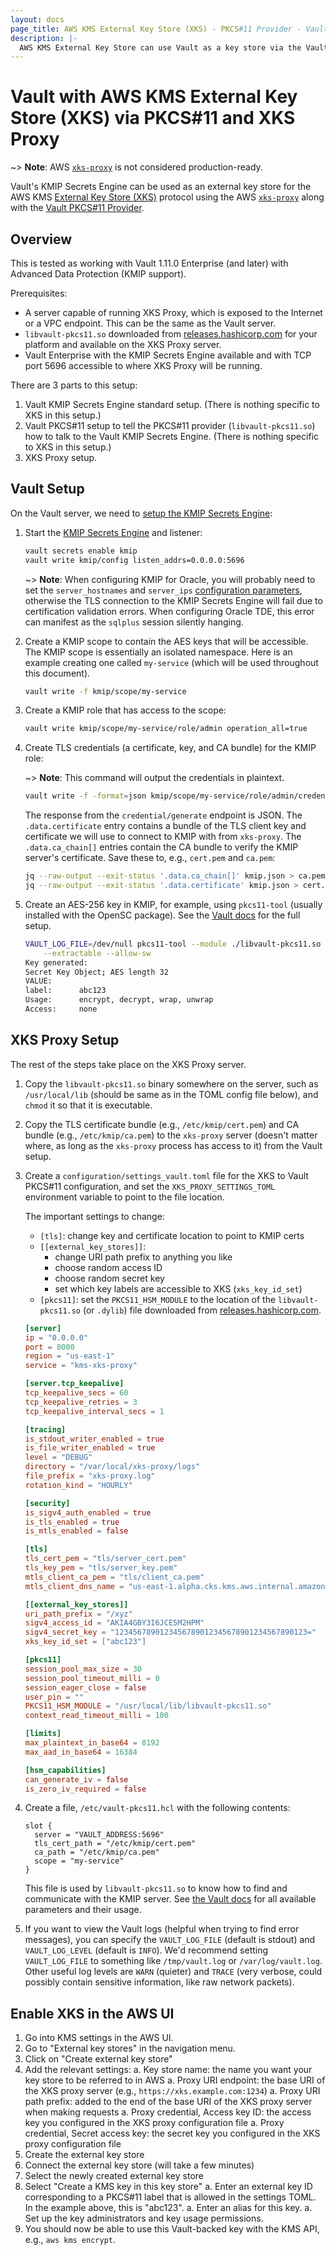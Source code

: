 ```yaml
---
layout: docs
page_title: AWS KMS External Key Store (XKS) - PKCS#11 Provider - Vault Enterprise
description: |-
  AWS KMS External Key Store can use Vault as a key store via the Vault PKCS#11 Provider.
---
```


# Vault with AWS KMS External Key Store (XKS) via PKCS#11 and XKS Proxy

~> **Note**: AWS [`xks-proxy`](https://github.com/aws-samples/aws-kms-xks-proxy) is not considered production-ready.

Vault's KMIP Secrets Engine can be used as an external key store for the AWS KMS [External Key Store (XKS)](https://aws.amazon.com/blogs/aws/announcing-aws-kms-external-key-store-xks/) protocol using the AWS [`xks-proxy`](https://github.com/aws-samples/aws-kms-xks-proxy) along
with the [Vault PKCS#11 Provider](https://developer.hashicorp.com/vault/docs/enterprise/pkcs11-provider).

## Overview

This is tested as working with Vault 1.11.0 Enterprise (and later) with Advanced Data Protection (KMIP support).

Prerequisites:

* A server capable of running XKS Proxy, which is exposed to the Internet or a VPC endpoint. This can be the same as the Vault server.
* `libvault-pkcs11.so` downloaded from [releases.hashicorp.com](https://releases.hashicorp.com/vault-pkcs11-provider) for your platform and available on the XKS Proxy server.
* Vault Enterprise with the KMIP Secrets Engine available and with TCP port 5696 accessible to where XKS Proxy will be running.

There are 3 parts to this setup:

1. Vault KMIP Secrets Engine standard setup. (There is nothing specific to XKS in this setup.)
1. Vault PKCS#11 setup to tell the PKCS#11 provider (`libvault-pkcs11.so`) how to talk to the Vault KMIP Secrets Engine. (There is nothing specific to XKS in this setup.)
1. XKS Proxy setup.

## Vault Setup

On the Vault server, we need to [setup the KMIP Secrets Engine](/docs/secrets/kmip):

1. Start the [KMIP Secrets Engine](/docs/secrets/kmip) and listener:

    ```sh
    vault secrets enable kmip
    vault write kmip/config listen_addrs=0.0.0.0:5696
    ```

    ~> **Note**: When configuring KMIP for Oracle, you will probably need to set the
    `server_hostnames` and `server_ips` [configuration parameters](/api-docs/secret/kmip#parameters),
    otherwise the TLS connection to the KMIP Secrets Engine will fail due to certification validation errors.
    When configuring Oracle TDE, this error can manifest as the `sqlplus` session silently hanging.

1. Create a KMIP scope to contain the AES keys that will be accessible.
   The KMIP scope is essentially an isolated namespace.
   Here is an example creating one called `my-service` (which will be used throughout this document).

    ```sh
    vault write -f kmip/scope/my-service
    ```

1. Create a KMIP role that has access to the scope:

    ```sh
    vault write kmip/scope/my-service/role/admin operation_all=true
    ```

1. Create TLS credentials (a certificate, key, and CA bundle) for the KMIP role:

    ~> **Note**: This command will output the credentials in plaintext.

    ```sh
    vault write -f -format=json kmip/scope/my-service/role/admin/credential/generate | tee kmip.json
    ```

    The response from the `credential/generate` endpoint is JSON.
    The `.data.certificate` entry contains a bundle of the TLS client key and certificate we will use to connect to KMIP with from `xks-proxy`.
    The `.data.ca_chain[]` entries contain the CA bundle to verify the KMIP server's certificate.
    Save these to, e.g., `cert.pem` and `ca.pem`:

    ```sh
    jq --raw-output --exit-status '.data.ca_chain[]' kmip.json > ca.pem
    jq --raw-output --exit-status '.data.certificate' kmip.json > cert.pem
    ```

1. Create an AES-256 key in KMIP, for example, using `pkcs11-tool` (usually installed with the OpenSC package). See the [Vault docs](https://developer.hashicorp.com/vault/docs/enterprise/pkcs11-provider) for the full setup.
   ```sh
   VAULT_LOG_FILE=/dev/null pkcs11-tool --module ./libvault-pkcs11.so --keygen -a abc123 --key-type AES:32 \
       --extractable --allow-sw
   Key generated:
   Secret Key Object; AES length 32
   VALUE:
   label:      abc123
   Usage:      encrypt, decrypt, wrap, unwrap
   Access:     none
   ```


## XKS Proxy Setup

The rest of the steps take place on the XKS Proxy server.

1. Copy the `libvault-pkcs11.so` binary somewhere on the server, such as `/usr/local/lib` (should be same as in the TOML config file below), and `chmod` it so that it is executable.

1. Copy the TLS certificate bundle (e.g., `/etc/kmip/cert.pem`) and CA bundle (e.g., `/etc/kmip/ca.pem`) to the `xks-proxy` server (doesn't matter where, as long as the `xks-proxy` process has access to it) from the Vault setup.

1. Create a `configuration/settings_vault.toml` file for the XKS to Vault PKCS#11 configuration,
   and set the `XKS_PROXY_SETTINGS_TOML` environment variable to point to the file location.

   The important settings to change:

   * `[tls]`: change key and certificate location to point to KMIP certs
   * `[[external_key_stores]]`:
     * change URI path prefix to anything you like
     * choose random access ID
     * choose random secret key
     * set which key labels are accessible to XKS (`xks_key_id_set`)
   * `[pkcs11]`: set the `PKCS11_HSM_MODULE` to the location of the `libvault-pkcs11.so` (or `.dylib`) file downloaded from [releases.hashicorp.com](https://releases.hashicorp.com/vault-pkcs11-provider).

   ```toml
   [server]
   ip = "0.0.0.0"
   port = 8000
   region = "us-east-1"
   service = "kms-xks-proxy"

   [server.tcp_keepalive]
   tcp_keepalive_secs = 60
   tcp_keepalive_retries = 3
   tcp_keepalive_interval_secs = 1

   [tracing]
   is_stdout_writer_enabled = true
   is_file_writer_enabled = true
   level = "DEBUG"
   directory = "/var/local/xks-proxy/logs"
   file_prefix = "xks-proxy.log"
   rotation_kind = "HOURLY"

   [security]
   is_sigv4_auth_enabled = true
   is_tls_enabled = true
   is_mtls_enabled = false

   [tls]
   tls_cert_pem = "tls/server_cert.pem"
   tls_key_pem = "tls/server_key.pem"
   mtls_client_ca_pem = "tls/client_ca.pem"
   mtls_client_dns_name = "us-east-1.alpha.cks.kms.aws.internal.amazonaws.com"

   [[external_key_stores]]
   uri_path_prefix = "/xyz"
   sigv4_access_id = "AKIA4GBY3I6JCE5M2HPM"
   sigv4_secret_key = "1234567890123456789012345678901234567890123="
   xks_key_id_set = ["abc123"]

   [pkcs11]
   session_pool_max_size = 30
   session_pool_timeout_milli = 0
   session_eager_close = false
   user_pin = ""
   PKCS11_HSM_MODULE = "/usr/local/lib/libvault-pkcs11.so"
   context_read_timeout_milli = 100

   [limits]
   max_plaintext_in_base64 = 8192
   max_aad_in_base64 = 16384

   [hsm_capabilities]
   can_generate_iv = false
   is_zero_iv_required = false
   ```

1. Create a file, `/etc/vault-pkcs11.hcl` with the following contents:

    ```hcl
    slot {
      server = "VAULT_ADDRESS:5696"
      tls_cert_path = "/etc/kmip/cert.pem"
      ca_path = "/etc/kmip/ca.pem"
      scope = "my-service"
    }
    ```

    This file is used by `libvault-pkcs11.so` to know how to find and communicate with the KMIP server.
    See [the Vault docs](https://developer.hashicorp.com/vault/docs/enterprise/pkcs11-provider) for all available parameters and their usage.

1. If you want to view the Vault logs (helpful when trying to find error messages), you can specify the `VAULT_LOG_FILE` (default is stdout) and `VAULT_LOG_LEVEL` (default is `INFO`). We'd recommend setting `VAULT_LOG_FILE` to something like `/tmp/vault.log` or `/var/log/vault.log`. Other useful log levels are `WARN` (quieter) and `TRACE` (very verbose, could possibly contain sensitive information, like raw network packets).

## Enable XKS in the AWS UI

1. Go into KMS settings in the AWS UI.
1. Go to "External key stores" in the navigation menu.
1. Click on "Create external key store"
1. Add the relevant settings:
   a. Key store name: the name you want your key store to be referred to in AWS
   a. Proxy URI endpoint: the base URI of the XKS proxy server (e.g., `https://xks.example.com:1234`)
   a. Proxy URI path prefix: added to the end of the base URI of the XKS proxy server when making requests
   a. Proxy credential, Access key ID: the access key you configured in the XKS proxy configuration file
   a. Proxy credential, Secret access key: the secret key you configured in the XKS proxy configuration file
1. Create the external key store
1. Connect the external key store (will take a few minutes)
1. Select the newly created external key store
1. Select "Create a KMS key in this key store"
   a. Enter an external key ID corresponding to a PKCS#11 label that is allowed in the settings TOML. In the example above, this is "abc123".
   a. Enter an alias for this key.
   a. Set up the key administrators and key usage permissions.
1. You should now be able to use this Vault-backed key with the KMS API, e.g., `aws kms encrypt`.